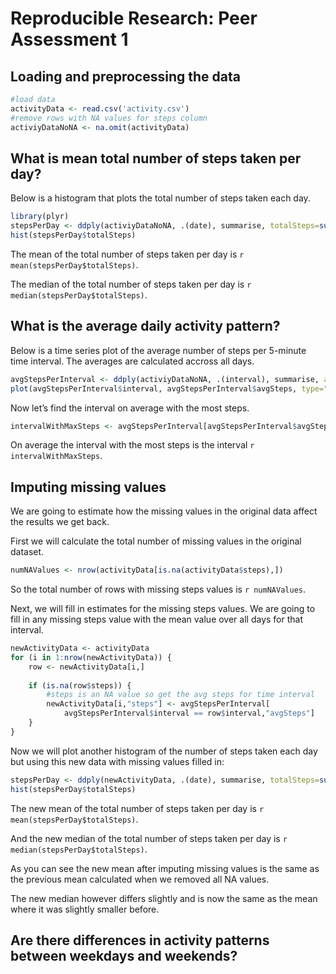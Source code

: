 # Reproducible Research: Peer Assessment 1


## Loading and preprocessing the data
```r
#load data
activityData <- read.csv('activity.csv')
#remove rows with NA values for steps column
activiyDataNoNA <- na.omit(activityData)
```


## What is mean total number of steps taken per day?

Below is a histogram that plots the total number of steps taken each day.
```r
library(plyr)
stepsPerDay <- ddply(activiyDataNoNA, .(date), summarise, totalSteps=sum(steps))
hist(stepsPerDay$totalSteps)
```

The mean of the total number of steps taken per day is `r mean(stepsPerDay$totalSteps)`.  

The median of the total number of steps taken per day is `r median(stepsPerDay$totalSteps)`.  

## What is the average daily activity pattern?

Below is a time series plot of the average number of steps per 5-minute time interval. The averages are calculated accross all days.

```r
avgStepsPerInterval <- ddply(activiyDataNoNA, .(interval), summarise, avgSteps=mean(steps))
plot(avgStepsPerInterval$interval, avgStepsPerInterval$avgSteps, type="l")
```

Now let's find the interval on average with the most steps.

```r
intervalWithMaxSteps <- avgStepsPerInterval[avgStepsPerInterval$avgSteps == max(avgStepsPerInterval$avgSteps),1]
```

On average the interval with the most steps is the interval `r intervalWithMaxSteps`.

## Imputing missing values

We are going to estimate how the missing values in the original data affect the results we get back.  

First we will calculate the total number of missing values in the original dataset.
```r
numNAValues <- nrow(activityData[is.na(activityData$steps),])
```

So the total number of rows with missing steps values is `r numNAValues`.

Next, we will fill in estimates for the missing steps values. We are going to fill in any missing steps value with the mean value over all days for that interval.

```r
newActivityData <- activityData
for (i in 1:nrow(newActivityData)) {
	row <- newActivityData[i,]
	
	if (is.na(row$steps)) {
		#steps is an NA value so get the avg steps for time interval
		newActivityData[i,"steps"] <- avgStepsPerInterval[
			avgStepsPerInterval$interval == row$interval,"avgSteps"]
	}
}
```

Now we will plot another histogram of the number of steps taken each day but using this new data with missing values filled in:

```r
stepsPerDay <- ddply(newActivityData, .(date), summarise, totalSteps=sum(steps))
hist(stepsPerDay$totalSteps)
```

The new mean of the total number of steps taken per day is `r mean(stepsPerDay$totalSteps)`.  

And the new median of the total number of steps taken per day is `r median(stepsPerDay$totalSteps)`.  

As you can see the new mean after imputing missing values is the same as the previous mean calculated when we removed all NA values.  

The new median however differs slightly and is now the same as the mean where it was slightly smaller before.



## Are there differences in activity patterns between weekdays and weekends?
